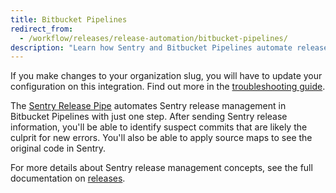 ```yaml
---
title: Bitbucket Pipelines
redirect_from:
  - /workflow/releases/release-automation/bitbucket-pipelines/
description: "Learn how Sentry and Bitbucket Pipelines automate release management and help identify suspect commits."
---
```


<Alert level="warning">

If you make changes to your organization slug, you will have to update your configuration on this integration. Find out more in the [troubleshooting guide](/product/integrations/troubleshooting).

</Alert>

The [Sentry Release Pipe](https://bitbucket.org/sentryio/sentry-new-release) automates Sentry release management in Bitbucket Pipelines with just one step. After sending Sentry release information, you'll be able to identify suspect commits that are likely the culprit for new errors. You'll also be able to apply source maps to see the original code in Sentry.

For more details about Sentry release management concepts, see the full documentation on [releases](/product/releases/).
